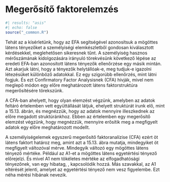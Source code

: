 # Megerősítő faktorelemzés {#sec-megerosito-faktorelemzes}

```r
#| results: "asis"
#| echo: false
source("_common.R")
```


Tehát az a kísérletünk, hogy az EFA segítségével azonosítsuk a mögöttes látens tényezőket a személyiségi elemkészletből gondosan kiválasztott kérdésekkel, meglehetősen sikeresnek tűnt. A személyiség hasznos mérőszámának kidolgozására irányuló törekvésünk következő lépése az eredeti EFA-ban azonosított látens tényezők ellenőrzése egy másik mintán. Azt akarjuk látni, hogy a tényezők helytállóak-e, meg tudjuk-e igazolni létezésüket különböző adatokkal. Ez egy szigorúbb ellenőrzés, mint látni fogjuk. És ezt Confirmatory Factor Analysisnek (CFA) hívják, mivel nem meglepő módon egy előre meghatározott látens faktorstruktúra megerősítésére törekszünk.

A CFA-ban ahelyett, hogy olyan elemzést végzünk, amelyben az adatok feltáró értelemben vett együttállását látjuk, ehelyett struktúrát írunk elő, mint a 15.13. ábrán, és megnézzük, hogy az adatok mennyire illeszkednek az előre megadott struktúránkhoz. Ebben az értelemben egy megerősítő elemzést végzünk, hogy megnézzük, mennyire erősítik meg a megfigyelt adatok egy előre meghatározott modellt.

A személyiségelemek egyszerű megerősítő faktoranalízise (CFA) ezért öt látens faktort határoz meg, amint azt a 15.13. ábra mutatja, mindegyiket öt megfigyelt változóval mérve. Mindegyik változó egy mögöttes látens tényező mértéke. Például az A1-et a mögöttes látens egyetértési tényező előrejelzi. És mivel A1 nem tökéletes mértéke az elfogadhatósági tényezőnek, van egy hibatag,
, kapcsolódik hozzá. Más szavakkal,
  az A1 eltérését jelenti, amelyet az egyetértési tényező nem vesz figyelembe. Ezt néha mérési hibának nevezik.
